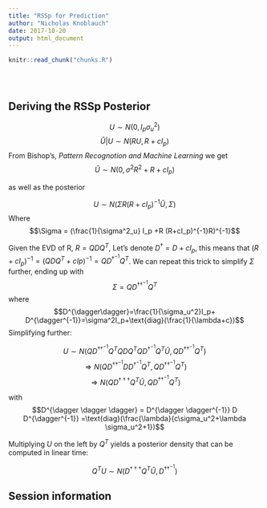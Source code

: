 ```yaml
---
title: "RSSp for Prediction"
author: "Nicholas Knoblauch"
date: 2017-10-20
output: html_document
---
```


<!-- The file analysis/chunks.R contains chunks that define default settings
shared across the workflowr files. -->
```r
knitr::read_chunk("chunks.R")
```

<!-- Update knitr chunk options -->
```r
```

<!-- Insert the date the file was last updated -->
```r
```

<!-- Insert the code version (Git commit SHA1) if Git repository exists and R
 package git2r is installed -->
```r
```

<!-- Add your analysis here -->

## Deriving the RSSp Posterior ##

$$ U \sim N(0,I_p\sigma^2_u)$$
$$\hat{U}|U \sim N(RU,R+cI_p)$$
From Bishop's, _Pattern Recognotion and Machine Learning_ we get
$$ \hat{U} \sim N(0,\sigma^2R^2+R+cI_p)$$

as well as the posterior

$$ U \sim N(\Sigma R  (R+cI_p)^{-1}\hat{U},\Sigma)$$
Where $$\Sigma = (\frac{1}{\sigma^2_u} I_p +R (R+cI_p)^{-1}R)^{-1}$$


Given the EVD of R, $R=QDQ^{T}$, Let's denote $D^\dagger=D+cI_p$, this means that $(R+cI_p)^{-1}= (QDQ^{T}+cIp)^{-1}=QD^{\dagger^{-1}}Q^{T}$.  We can repeat this trick to simplify $\Sigma$ further, ending up with 
$$\Sigma=QD^{\dagger\dagger^{-1}}Q^{T}$$ where
$$D^{\dagger\dagger}=\frac{1}{\sigma_u^2}I_p+ D^{\dagger^{-1}}=\sigma^2I_p+\text{diag}(\frac{1}{\lambda+c})$$
Simplifying further:

$$U \sim N(Q D^{\dagger \dagger^{-1}} Q^{T}QDQ^{T}QD^{\dagger^{-1}}Q^{T}\hat{U},QD^{\dagger \dagger^{-1}}Q^{T})$$
$$ \Rightarrow N(QD^{\dagger \dagger^{-1}} D D^{\dagger^{-1}}Q^{T},QD^{\dagger\dagger^{-1}}Q^{T})  $$
$$\Rightarrow N(QD^{\dagger \dagger \dagger}Q^{T}\hat{U},QD^{\dagger \dagger^{-1}}Q^{T})$$

with $$D^{\dagger \dagger \dagger} = D^{\dagger \dagger^{-1}} D D^{\dagger^{-1}} =\text{diag}(\frac{\lambda}{c\sigma_u^2+\lambda \sigma_u^2+1})$$

Multiplying $U$ on the left by $Q^{T}$ yields a posterior density that can be computed in linear time:

$$Q^{T} U \sim N(D^{\dagger \dagger \dagger} Q^{T}\hat{U},D^{\dagger \dagger ^{-1}})$$






## Session information




<!-- Insert the session information into the document -->
```r
```
